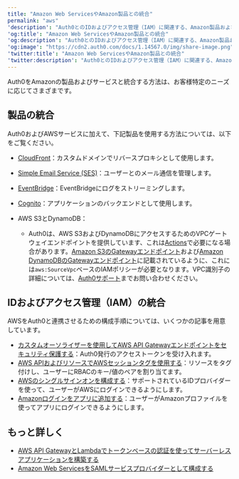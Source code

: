 ---
title: "Amazon Web ServicesやAmazon製品との統合"
permalink: "aws"
'description': "Auth0とのIDおよびアクセス管理（IAM）に関連する、Amazon製品およびサービスのリスト（Amazon Web Services（AWS）を含む）。"
'og:title': "Amazon Web ServicesやAmazon製品との統合"
'og:description': "Auth0とのIDおよびアクセス管理（IAM）に関連する、Amazon製品およびサービスのリスト（Amazon Web Services（AWS）を含む）。"
'og:image': "https://cdn2.auth0.com/docs/1.14567.0/img/share-image.png"
'twitter:title': "Amazon Web ServicesやAmazon製品との統合"
'twitter:description': "Auth0とのIDおよびアクセス管理（IAM）に関連する、Amazon製品およびサービスのリスト（Amazon Web Services（AWS）を含む）。"
---

Auth0をAmazonの製品およびサービスと統合する方法は、お客様特定のニーズに応じてさまざまです。

## 製品の統合

Auth0およびAWSサービスに加えて、下記製品を使用する方法については、以下をご覧ください。

* [CloudFront](/docs/ja-jp/customize/custom-domains/self-managed-certificates/configure-aws-cloudfront-for-use-as-reverse-proxy)：カスタムドメインでリバースプロキシとして使用します。
* [Simple Email Service (SES)](/docs/ja-jp/customize/email/smtp-email-providers/configure-amazon-ses-as-external-smtp-email-provider)：ユーザーとのメール通信を管理します。
* [EventBridge](https://marketplace.auth0.com/integrations/amazon-log-streaming)：EventBridgeにログをストリーミングします。
* [Cognito](/docs/ja-jp/customize/integrations/aws/amazon-cognito)：アプリケーションのバックエンドとして使用します。
* AWS S3とDynamoDB：

  + Auth0は、AWS S3およびDynamoDBにアクセスするためのVPCゲートウェイエンドポイントを提供しています、これは[Actions](/docs/ja-jp/customize/actions)で必要になる場合があります。[Amazon S3のGatewayエンドポイント](https://docs.aws.amazon.com/vpc/latest/privatelink/vpc-endpoints-s3.html)および[Amazon DynamoDBのGatewayエンドポイント](https://docs.aws.amazon.com/vpc/latest/privatelink/vpc-endpoints-ddb.html)に記載されているように、これには`aws:SourceVpc`ベースのIAMポリシーが必要となります。VPC識別子の詳細については、[Auth0サポート](/docs/ja-jp/www.support.auth0.com)までお問い合わせください。

## IDおよびアクセス管理（IAM）の統合

AWSをAuth0と連携させるための構成手順については、いくつかの記事を用意しています。

* [カスタムオーソライザーを使用してAWS API Gatewayエンドポイントをセキュリティ保護する](/docs/ja-jp/customize/integrations/aws/aws-api-gateway-custom-authorizers)：Auth0発行のアクセストークンを受け入れます。
* [AWS APIおよびリソースでAWSセッションタグを使用する](/docs/ja-jp/customize/integrations/aws/session-tags)：リソースをタグ付けし、ユーザーにRBACのキー/値のペアを割り当てます。
* [AWSのシングルサインオンを構成する](/docs/ja-jp/customize/integrations/aws/configure-amazon-web-services-for-sso)：サポートされているIDプロバイダーを使って、ユーザーがAWSにログインできるようにします。
* [Amazonログインをアプリに追加する](/docs/ja-jp/connections/social/amazon)：ユーザーがAmazonプロファイルを使ってアプリにログインできるようにします。

## もっと詳しく

* [AWS API GatewayとLambdaでトークンベースの認証を使ってサーバーレスアプリケーションを構築する](/docs/ja-jp/customize/integrations/aws/aws-api-gateway-delegation)
* [Amazon Web ServicesをSAMLサービスプロバイダーとして構成する](/docs/ja-jp/authenticate/single-sign-on/outbound-single-sign-on/configure-auth0-saml-identity-provider/configure-saml2-web-app-addon-for-aws)